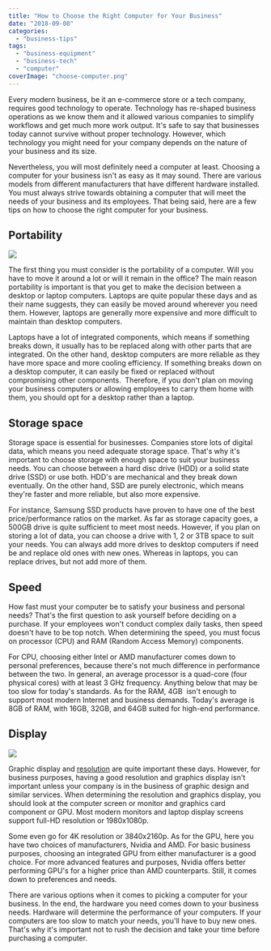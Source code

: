 ```yaml
---
title: "How to Choose the Right Computer for Your Business"
date: "2018-09-08"
categories: 
  - "business-tips"
tags: 
  - "business-equipment"
  - "business-tech"
  - "computer"
coverImage: "choose-computer.png"
---
```


Every modern business, be it an e-commerce store or a tech company, requires good technology to operate. Technology has re-shaped business operations as we know them and it allowed various companies to simplify workflows and get much more work output. It's safe to say that businesses today cannot survive without proper technology. However, which technology you might need for your company depends on the nature of your business and its size.

Nevertheless, you will most definitely need a computer at least. Choosing a computer for your business isn't as easy as it may sound. There are various models from different manufacturers that have different hardware installed. You must always strive towards obtaining a computer that will meet the needs of your business and its employees. That being said, here are a few tips on how to choose the right computer for your business.

## Portability

![](/images/blog-images/7ubr7Ik.jpg)

The first thing you must consider is the portability of a computer. Will you have to move it around a lot or will it remain in the office? The main reason portability is important is that you get to make the decision between a desktop or laptop computers. Laptops are quite popular these days and as their name suggests, they can easily be moved around wherever you need them. However, laptops are generally more expensive and more difficult to maintain than desktop computers.

Laptops have a lot of integrated components, which means if something breaks down, it usually has to be replaced along with other parts that are integrated. On the other hand, desktop computers are more reliable as they have more space and more cooling efficiency. If something breaks down on a desktop computer, it can easily be fixed or replaced without compromising other components.  Therefore, if you don't plan on moving your business computers or allowing employees to carry them home with them, you should opt for a desktop rather than a laptop.

## Storage space

Storage space is essential for businesses. Companies store lots of digital data, which means you need adequate storage space. That's why it's important to choose storage with enough space to suit your business needs. You can choose between a hard disc drive (HDD) or a solid state drive (SSD) or use both. HDD's are mechanical and they break down eventually. On the other hand, SSD are purely electronic, which means they're faster and more reliable, but also more expensive.

For instance, Samsung SSD products have proven to have one of the best price/performance ratios on the market. As far as storage capacity goes, a 500GB drive is quite sufficient to meet most needs. However, if you plan on storing a lot of data, you can choose a drive with 1, 2 or 3TB space to suit your needs. You can always add more drives to desktop computers if need be and replace old ones with new ones. Whereas in laptops, you can replace drives, but not add more of them.

## Speed

How fast must your computer be to satisfy your business and personal needs? That's the first question to ask yourself before deciding on a purchase. If your employees won't conduct complex daily tasks, then speed doesn't have to be top notch. When determining the speed, you must focus on processor (CPU) and RAM (Random Access Memory) components.

For CPU, choosing either Intel or AMD manufacturer comes down to personal preferences, because there's not much difference in performance between the two. In general, an average processor is a quad-core (four physical cores) with at least 3 GHz frequency. Anything below that may be too slow for today's standards. As for the RAM, 4GB  isn't enough to support most modern Internet and business demands. Today's average is 8GB of RAM, with 16GB, 32GB, and 64GB suited for high-end performance.

## Display

![](/images/blog-images/FZGNvUi.jpg)

Graphic display and [resolution](https://www.techdonut.co.uk/blog/13/02/what-screen-resolution-and-why-does-it-matter) are quite important these days. However, for business purposes, having a good resolution and graphics display isn't important unless your company is in the business of graphic design and similar services. When determining the resolution and graphics display, you should look at the computer screen or monitor and graphics card component or GPU. Most modern monitors and laptop display screens support full-HD resolution or 1980x1080p.

Some even go for 4K resolution or 3840x2160p. As for the GPU, here you have two choices of manufacturers, Nvidia and AMD. For basic business purposes, choosing an integrated GPU from either manufacturer is a good choice. For more advanced features and purposes, Nvidia offers better performing GPU's for a higher price than AMD counterparts. Still, it comes down to preferences and needs.

There are various options when it comes to picking a computer for your business. In the end, the hardware you need comes down to your business needs. Hardware will determine the performance of your computers. If your computers are too slow to match your needs, you'll have to buy new ones. That's why it's important not to rush the decision and take your time before purchasing a computer.
